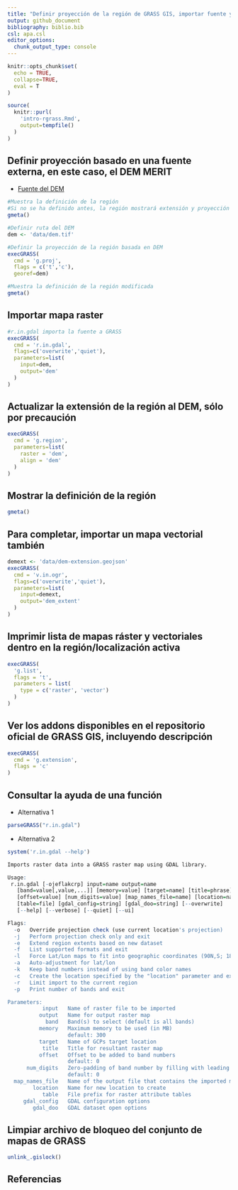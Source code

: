 ```yaml
---
title: "Definir proyección de la región de GRASS GIS, importar fuente y utilizarla para definir extensión y resolución. Cómo ver la ayuda de las funciones"
output: github_document
bibliography: biblio.bib
csl: apa.csl
editor_options: 
  chunk_output_type: console
---
```


```r
knitr::opts_chunk$set(
  echo = TRUE,
  collapse=TRUE,
  eval = T
)
```

<!-- Este .md fue generado a partir del .Rmd homónimo. Edítese el .Rmd -->

<!-- ## Retomar región de GRASS GIS creada en pasos previos -->

```r
source(
  knitr::purl(
    'intro-rgrass.Rmd',
    output=tempfile()
  )
)
```

## Definir proyección basado en una fuente externa, en este caso, el DEM MERIT

* [Fuente del DEM](http://hydro.iis.u-tokyo.ac.jp/~yamadai/MERIT_DEM/)

```r
#Muestra la definición de la región
#Si no se ha definido antes, la región mostrará extensión y proyección indefinidas
gmeta()

#Definir ruta del DEM
dem <- 'data/dem.tif'

#Definir la proyección de la región basada en DEM
execGRASS(
  cmd = 'g.proj',
  flags = c('t','c'),
  georef=dem)

#Muestra la definición de la región modificada
gmeta()
```

## Importar mapa raster

```r
#r.in.gdal importa la fuente a GRASS
execGRASS(
  cmd = 'r.in.gdal',
  flags=c('overwrite','quiet'),
  parameters=list(
    input=dem,
    output='dem'
  )
)
```

## Actualizar la extensión de la región al DEM, sólo por precaución

```r
execGRASS(
  cmd = 'g.region',
  parameters=list(
    raster = 'dem',
    align = 'dem'
  )
)
```

## Mostrar la definición de la región

```r
gmeta()
```

## Para completar, importar un mapa vectorial también

```r
demext <- 'data/dem-extension.geojson'
execGRASS(
  cmd = 'v.in.ogr',
  flags=c('overwrite','quiet'),
  parameters=list(
    input=demext,
    output='dem_extent'
  )
)
```

## Imprimir lista de mapas ráster y vectoriales dentro en la región/localización activa

```r
execGRASS(
  'g.list',
  flags = 't',
  parameters = list(
    type = c('raster', 'vector')
  )
)
```

## Ver los addons disponibles en el repositorio oficial de GRASS GIS, incluyendo descripción

```r
execGRASS(
  cmd = 'g.extension',
  flags = 'c'
)
```

## Consultar la ayuda de una función

* Alternativa 1

```r
parseGRASS("r.in.gdal")
```

* Alternativa 2

```r
system('r.in.gdal --help')

Imports raster data into a GRASS raster map using GDAL library.

Usage:
 r.in.gdal [-ojeflakcrp] input=name output=name
   [band=value[,value,...]] [memory=value] [target=name] [title=phrase]
   [offset=value] [num_digits=value] [map_names_file=name] [location=name]
   [table=file] [gdal_config=string] [gdal_doo=string] [--overwrite]
   [--help] [--verbose] [--quiet] [--ui]

Flags:
  -o   Override projection check (use current location's projection)
  -j   Perform projection check only and exit
  -e   Extend region extents based on new dataset
  -f   List supported formats and exit
  -l   Force Lat/Lon maps to fit into geographic coordinates (90N,S; 180E,W)
  -a   Auto-adjustment for lat/lon
  -k   Keep band numbers instead of using band color names
  -c   Create the location specified by the "location" parameter and exit. Do not import the raster file.
  -r   Limit import to the current region
  -p   Print number of bands and exit

Parameters:
           input   Name of raster file to be imported
          output   Name for output raster map
            band   Band(s) to select (default is all bands)
          memory   Maximum memory to be used (in MB)
                   default: 300
          target   Name of GCPs target location
           title   Title for resultant raster map
          offset   Offset to be added to band numbers
                   default: 0
      num_digits   Zero-padding of band number by filling with leading zeros up to given number
                   default: 0
  map_names_file   Name of the output file that contains the imported map names
        location   Name for new location to create
           table   File prefix for raster attribute tables
     gdal_config   GDAL configuration options
        gdal_doo   GDAL dataset open options
```

## Limpiar archivo de bloqueo del conjunto de mapas de GRASS

```r
unlink_.gislock()
```


## Referencias
